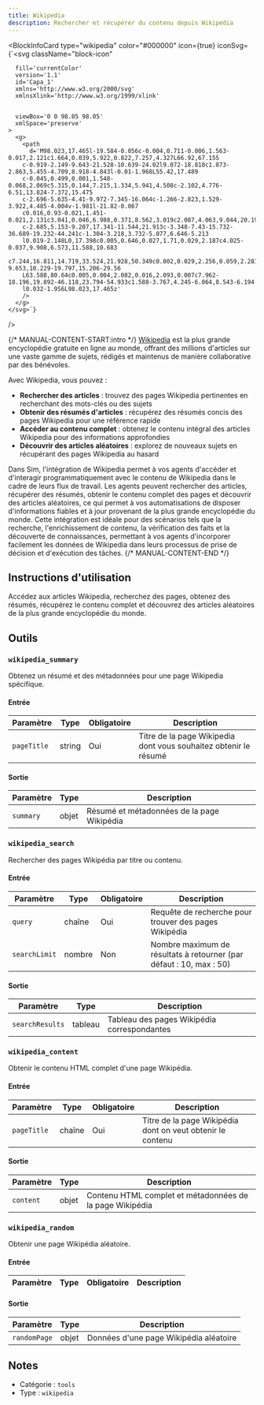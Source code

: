```yaml
---
title: Wikipedia
description: Rechercher et récupérer du contenu depuis Wikipedia
---
```



<BlockInfoCard 
  type="wikipedia"
  color="#000000"
  icon={true}
  iconSvg={`<svg className="block-icon"
      
      fill='currentColor'
      version='1.1'
      id='Capa_1'
      xmlns='http://www.w3.org/2000/svg'
      xmlnsXlink='http://www.w3.org/1999/xlink'
      
      
      viewBox='0 0 98.05 98.05'
      xmlSpace='preserve'
    >
      <g>
        <path
          d='M98.023,17.465l-19.584-0.056c-0.004,0.711-0.006,1.563-0.017,2.121c1.664,0.039,5.922,0.822,7.257,4.327L66.92,67.155
		c-0.919-2.149-9.643-21.528-10.639-24.02l9.072-18.818c1.873-2.863,5.455-4.709,8.918-4.843l-0.01-1.968L55.42,17.489
		c-0.045,0.499,0.001,1.548-0.068,2.069c5.315,0.144,7.215,1.334,5.941,4.508c-2.102,4.776-6.51,13.824-7.372,15.475
		c-2.696-5.635-4.41-9.972-7.345-16.064c-1.266-2.823,1.529-3.922,4.485-4.004v-1.981l-21.82-0.067
		c0.016,0.93-0.021,1.451-0.021,2.131c3.041,0.046,6.988,0.371,8.562,3.019c2.087,4.063,9.044,20.194,11.149,24.514
		c-2.685,5.153-9.207,17.341-11.544,21.913c-3.348-7.43-15.732-36.689-19.232-44.241c-1.304-3.218,3.732-5.077,6.646-5.213
		l0.019-2.148L0,17.398c0.005,0.646,0.027,1.71,0.029,2.187c4.025-0.037,9.908,6.573,11.588,10.683
		c7.244,16.811,14.719,33.524,21.928,50.349c0.002,0.029,2.256,0.059,2.281,0.008c4.717-9.653,10.229-19.797,15.206-29.56
		L63.588,80.64c0.005,0.004,2.082,0.016,2.093,0.007c7.962-18.196,19.892-46.118,23.794-54.933c1.588-3.767,4.245-6.064,8.543-6.194
		l0.032-1.956L98.023,17.465z'
        />
      </g>
    </svg>`}
/>

{/* MANUAL-CONTENT-START:intro */}
[Wikipedia](https://www.wikipedia.org/) est la plus grande encyclopédie gratuite en ligne au monde, offrant des millions d'articles sur une vaste gamme de sujets, rédigés et maintenus de manière collaborative par des bénévoles.

Avec Wikipedia, vous pouvez :

- **Rechercher des articles** : trouvez des pages Wikipedia pertinentes en recherchant des mots-clés ou des sujets
- **Obtenir des résumés d'articles** : récupérez des résumés concis des pages Wikipedia pour une référence rapide
- **Accéder au contenu complet** : obtenez le contenu intégral des articles Wikipedia pour des informations approfondies
- **Découvrir des articles aléatoires** : explorez de nouveaux sujets en récupérant des pages Wikipedia au hasard

Dans Sim, l'intégration de Wikipedia permet à vos agents d'accéder et d'interagir programmatiquement avec le contenu de Wikipedia dans le cadre de leurs flux de travail. Les agents peuvent rechercher des articles, récupérer des résumés, obtenir le contenu complet des pages et découvrir des articles aléatoires, ce qui permet à vos automatisations de disposer d'informations fiables et à jour provenant de la plus grande encyclopédie du monde. Cette intégration est idéale pour des scénarios tels que la recherche, l'enrichissement de contenu, la vérification des faits et la découverte de connaissances, permettant à vos agents d'incorporer facilement les données de Wikipedia dans leurs processus de prise de décision et d'exécution des tâches.
{/* MANUAL-CONTENT-END */}

## Instructions d'utilisation

Accédez aux articles Wikipedia, recherchez des pages, obtenez des résumés, récupérez le contenu complet et découvrez des articles aléatoires de la plus grande encyclopédie du monde.

## Outils

### `wikipedia_summary`

Obtenez un résumé et des métadonnées pour une page Wikipedia spécifique.

#### Entrée

| Paramètre | Type | Obligatoire | Description |
| --------- | ---- | ----------- | ----------- |
| `pageTitle` | string | Oui | Titre de la page Wikipedia dont vous souhaitez obtenir le résumé |

#### Sortie

| Paramètre | Type | Description |
| --------- | ---- | ----------- |
| `summary` | objet | Résumé et métadonnées de la page Wikipédia |

### `wikipedia_search`

Rechercher des pages Wikipédia par titre ou contenu.

#### Entrée

| Paramètre | Type | Obligatoire | Description |
| --------- | ---- | ----------- | ----------- |
| `query` | chaîne | Oui | Requête de recherche pour trouver des pages Wikipédia |
| `searchLimit` | nombre | Non | Nombre maximum de résultats à retourner \(par défaut : 10, max : 50\) |

#### Sortie

| Paramètre | Type | Description |
| --------- | ---- | ----------- |
| `searchResults` | tableau | Tableau des pages Wikipédia correspondantes |

### `wikipedia_content`

Obtenir le contenu HTML complet d'une page Wikipédia.

#### Entrée

| Paramètre | Type | Obligatoire | Description |
| --------- | ---- | ----------- | ----------- |
| `pageTitle` | chaîne | Oui | Titre de la page Wikipédia dont on veut obtenir le contenu |

#### Sortie

| Paramètre | Type | Description |
| --------- | ---- | ----------- |
| `content` | objet | Contenu HTML complet et métadonnées de la page Wikipédia |

### `wikipedia_random`

Obtenir une page Wikipédia aléatoire.

#### Entrée

| Paramètre | Type | Obligatoire | Description |
| --------- | ---- | ----------- | ----------- |

#### Sortie

| Paramètre | Type | Description |
| --------- | ---- | ----------- |
| `randomPage` | objet | Données d'une page Wikipédia aléatoire |

## Notes

- Catégorie : `tools`
- Type : `wikipedia`
